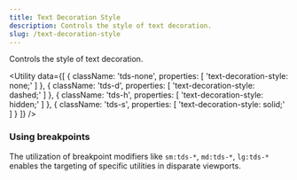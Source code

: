 ```yaml
---
title: Text Decoration Style
description: Controls the style of text decoration.
slug: /text-decoration-style
---
```



Controls the style of text decoration.

<Utility
  data={[
    {
      className: 'tds-none',
      properties: [
        'text-decoration-style: none;'
      ]
    },
    {
      className: 'tds-d',
      properties: [
        'text-decoration-style: dashed;'
      ]
    },
    {
      className: 'tds-h',
      properties: [
        'text-decoration-style: hidden;'
      ]
    },
    {
      className: 'tds-s',
      properties: [
        'text-decoration-style: solid;'
      ]
    }
  ]}
/>

### Using breakpoints

The utilization of breakpoint modifiers like `sm:tds-*`, `md:tds-*`, `lg:tds-*` enables the targeting of specific utilities in disparate viewports.